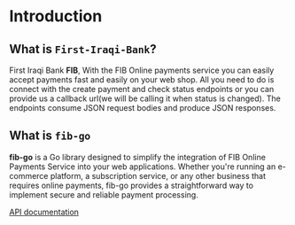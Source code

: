 # Introduction

## What is `First-Iraqi-Bank`?

First Iraqi Bank **FIB**, With the FIB Online payments service you can easily accept payments fast and easily on your web shop.
All you need to do is connect with the create payment and check status endpoints or you can provide us a callback url(we will be calling it when status is changed).
The endpoints consume JSON request bodies and produce JSON responses.

## What is `fib-go`

**fib-go** is a Go library designed to simplify the integration of FIB Online Payments Service into your web applications.
Whether you're running an e-commerce platform, a subscription service, or any other business that requires online payments, fib-go provides a straightforward way to implement secure and reliable payment processing.

[API documentation](https://documenter.getpostman.com/view/18377702/UVCB93tc#intro)
